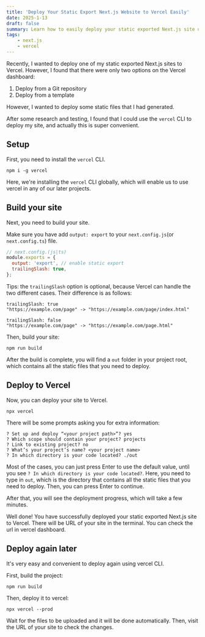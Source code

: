 ```yaml
---
title: 'Deploy Your Static Export Next.js Website to Vercel Easily'
date: 2025-1-13
draft: false
summary: Learn how to easily deploy your static exported Next.js site using Vercel, with only a few steps.
tags: 
    - next.js
    - vercel
---
```


Recently, I wanted to deploy one of my static exported Next.js sites to Vercel. However, I found that there were only two options on the Vercel dashboard:

1. Deploy from a Git repository
2. Deploy from a template

However, I wanted to deploy some static files that I had generated.

After some research and testing, I found that I could use the `vercel` CLI to deploy my site, and actually this is super convenient.

## Setup

First, you need to install the `vercel` CLI.

```
npm i -g vercel
```

Here, we're installing the `vercel` CLI globally, which will enable us to use vercel in any of our later projects.

## Build your site

Next, you need to build your site.

Make sure you have add `output: export` to your `next.config.js`(or `next.config.ts`) file.

```js
// next.config.(js|ts)
module.exports = {
  output: 'export', // enable static export
  trailingSlash: true,
};
```

Tips: the `trailingSlash` option is optional, because Vercel can handle the two different cases. Their difference is as follows:

```
trailingSlash: true
"https://example.com/page" -> "https://example.com/page/index.html"

trailingSlash: false
"https://example.com/page" -> "https://example.com/page.html"
```

Then, build your site:

```
npm run build
```

After the build is complete, you will find a `out` folder in your project root, which contains all the static files that you need to deploy.

## Deploy to Vercel

Now, you can deploy your site to Vercel.

```
npx vercel
```

There will be some prompts asking you for extra information:

```
? Set up and deploy “<your project path>”? yes
? Which scope should contain your project? projects
? Link to existing project? no
? What’s your project’s name? <your project name>
? In which directory is your code located? ./out
```

Most of the cases, you can just press Enter to use the default value, until you see `? In which directory is your code located?`. Here, you need to type in `out`, which is the directory that contains all the static files that you need to deploy. Then, you can press Enter to continue.

After that, you will see the deployment progress, which will take a few minutes.

Well done! You have successfully deployed your static exported Next.js site to Vercel. There will be URL of your site in the terminal. You can check the url in vercel dashboard.

## Deploy again later

It's very easy and convenient to deploy again using vercel CLI.

First, build the project:

```
npm run build
```

Then, deploy it to vercel:

```
npx vercel --prod
```

Wait for the files to be uploaded and it will be done automatically. Then, visit the URL of your site to check the changes.